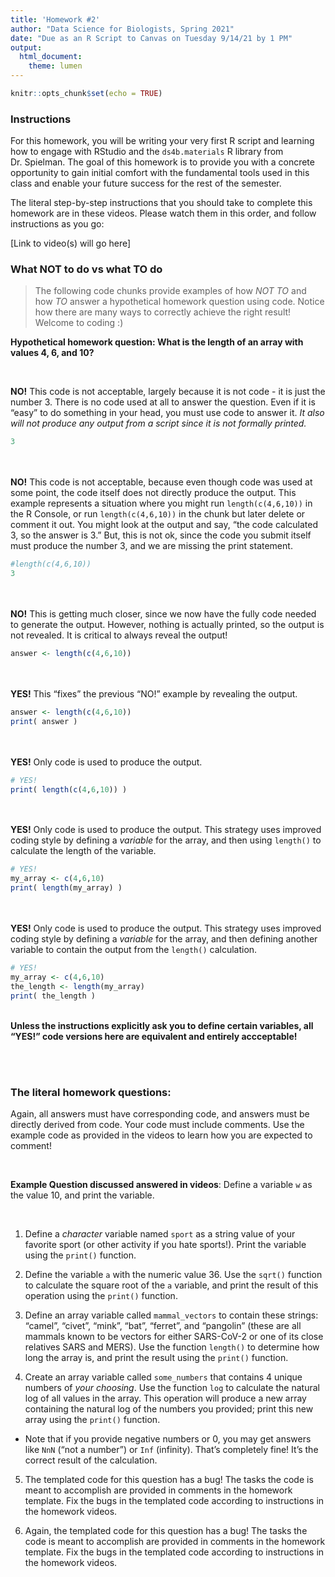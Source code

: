 ```yaml
---
title: 'Homework #2'
author: "Data Science for Biologists, Spring 2021"
date: "Due as an R Script to Canvas on Tuesday 9/14/21 by 1 PM"
output: 
  html_document:
    theme: lumen
---
```


```r
knitr::opts_chunk$set(echo = TRUE)
```

### Instructions

For this homework, you will be writing your very first R script and learning how to engage with RStudio and the `ds4b.materials` R library from Dr. Spielman. The goal of this homework is to provide you with a concrete opportunity to gain initial comfort with the fundamental tools used in this class and enable your future success for the rest of the semester.

The literal step-by-step instructions that you should take to complete this homework are in these videos. Please watch them in this order, and follow instructions as you go:

[Link to video(s) will go here]


### What NOT to do vs what TO do

> The following code chunks provide examples of how *NOT TO* and how *TO* answer a hypothetical homework question using code. Notice how there are many ways to correctly achieve the right result! Welcome to coding :)

**Hypothetical homework question: What is the length of an array with values 4, 6, and 10?**

<br>

**NO!** This code is not acceptable, largely because it is not code - it is just the number 3. There is no code used at all to answer the question. Even if it is "easy" to do something in your head, you must use code to answer it. *It also will not produce any output from a script since it is not formally printed.*
```r
3
```

<br><br>
**NO!** This code is not acceptable, because even though code was used at some point, the code itself does not directly produce the output. This example represents a situation where you might run `length(c(4,6,10))` in the R Console, or run `length(c(4,6,10))` in the chunk but later delete or comment it out. You might look at the output and say, "the code calculated 3, so the answer is 3." But, this is not ok, since the code you submit itself must produce the number 3, and we are missing the print statement.

```r
#length(c(4,6,10))
3
```

<br><br>
**NO!** This is getting much closer, since we now have the fully code needed to generate the output. However, nothing is actually printed, so the output is not revealed. It is critical to always reveal the output!
```r
answer <- length(c(4,6,10))
```


<br><br>
**YES!** This "fixes" the previous "NO!" example by revealing the output.
```r
answer <- length(c(4,6,10))
print( answer )
```
<br><br>
**YES!** Only code is used to produce the output.
```r
# YES!
print( length(c(4,6,10)) )
```

<br><br>
**YES!** Only code is used to produce the output. This strategy uses improved coding style by defining a _variable_ for the array, and then using `length()` to calculate the length of the variable.
```r
# YES!
my_array <- c(4,6,10)
print( length(my_array) )
```
<br><br>
**YES!** Only code is used to produce the output. This strategy uses improved coding style by defining a _variable_ for the array, and then defining another variable to contain the output from the `length()` calculation.
```r
# YES!
my_array <- c(4,6,10)
the_length <- length(my_array)
print( the_length )
```
<br>
**Unless the instructions explicitly ask you to define certain variables, all "YES!" code versions here are equivalent and entirely accceptable!**

<br><br>

### The literal homework questions:

Again, all answers must have corresponding code, and answers must be directly derived from code. Your code must include comments. Use the example code as provided in the videos to learn how you are expected to comment!

<br>


**Example Question discussed answered in videos**: Define a variable `w` as the value 10, and print the variable.

<br>

1. Define a _character_ variable named `sport` as a string value of your favorite sport (or other activity if you hate sports!). Print the variable using the `print()` function.

2. Define the variable `a` with the numeric value 36. Use the `sqrt()` function to calculate the square root of the `a` variable, and print the result of this operation using the `print()` function. 

3. Define an array variable called `mammal_vectors` to contain these strings: "camel", "civet", "mink", "bat", "ferret", and "pangolin" (these are all mammals known to be vectors for either SARS-CoV-2 or one of its close relatives SARS and MERS). Use the function `length()` to determine how long the array is, and print the result using the `print()` function. 

4. Create an array variable called `some_numbers` that contains 4 unique numbers of _your choosing_. Use the function `log` to calculate the natural log of all values in the array. This operation will produce a new array containing the natural log of the numbers you provided; print this new array using the `print()` function.
+ Note that if you provide negative numbers or 0, you may get answers like `NnN` ("not a number") or `Inf` (infinity). That's completely fine! It's the correct result of the calculation.

5. The templated code for this question has a bug! The tasks the code is meant to accomplish are provided in comments in the homework template. Fix the bugs in the templated code according to instructions in the homework videos.

6. Again, the templated code for this question has a bug! The tasks the code is meant to accomplish are provided in comments in the homework template. Fix the bugs in the templated code according to instructions in the homework videos.